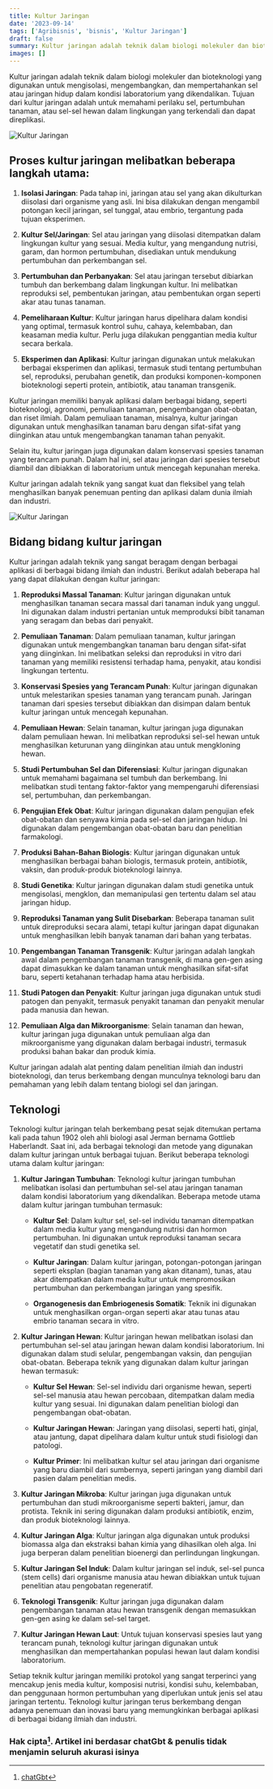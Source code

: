 ```yaml
---
title: Kultur Jaringan
date: '2023-09-14'
tags: ['Agribisnis', 'bisnis', 'Kultur Jaringan']
draft: false
summary: Kultur jaringan adalah teknik dalam biologi molekuler dan bioteknologi yang digunakan untuk mengisolasi, mengembangkan, dan mempertahankan sel atau jaringan hidup dalam kondisi laboratorium yang dikendalikan.
images: []
---
```


Kultur jaringan adalah teknik dalam biologi molekuler dan bioteknologi yang digunakan untuk mengisolasi, mengembangkan, dan mempertahankan sel atau jaringan hidup dalam kondisi laboratorium yang dikendalikan. Tujuan dari kultur jaringan adalah untuk memahami perilaku sel, pertumbuhan tanaman, atau sel-sel hewan dalam lingkungan yang terkendali dan dapat direplikasi.

![Kultur Jaringan](/static/images/agribisnis/kultur-jaringan.jpg)

## Proses kultur jaringan melibatkan beberapa langkah utama:

1. **Isolasi Jaringan**: Pada tahap ini, jaringan atau sel yang akan dikulturkan diisolasi dari organisme yang asli. Ini bisa dilakukan dengan mengambil potongan kecil jaringan, sel tunggal, atau embrio, tergantung pada tujuan eksperimen.

2. **Kultur Sel/Jaringan**: Sel atau jaringan yang diisolasi ditempatkan dalam lingkungan kultur yang sesuai. Media kultur, yang mengandung nutrisi, garam, dan hormon pertumbuhan, disediakan untuk mendukung pertumbuhan dan perkembangan sel.

3. **Pertumbuhan dan Perbanyakan**: Sel atau jaringan tersebut dibiarkan tumbuh dan berkembang dalam lingkungan kultur. Ini melibatkan reproduksi sel, pembentukan jaringan, atau pembentukan organ seperti akar atau tunas tanaman.

4. **Pemeliharaan Kultur**: Kultur jaringan harus dipelihara dalam kondisi yang optimal, termasuk kontrol suhu, cahaya, kelembaban, dan keasaman media kultur. Perlu juga dilakukan penggantian media kultur secara berkala.

5. **Eksperimen dan Aplikasi**: Kultur jaringan digunakan untuk melakukan berbagai eksperimen dan aplikasi, termasuk studi tentang pertumbuhan sel, reproduksi, perubahan genetik, dan produksi komponen-komponen bioteknologi seperti protein, antibiotik, atau tanaman transgenik.

Kultur jaringan memiliki banyak aplikasi dalam berbagai bidang, seperti bioteknologi, agronomi, pemuliaan tanaman, pengembangan obat-obatan, dan riset ilmiah. Dalam pemuliaan tanaman, misalnya, kultur jaringan digunakan untuk menghasilkan tanaman baru dengan sifat-sifat yang diinginkan atau untuk mengembangkan tanaman tahan penyakit.

Selain itu, kultur jaringan juga digunakan dalam konservasi spesies tanaman yang terancam punah. Dalam hal ini, sel atau jaringan dari spesies tersebut diambil dan dibiakkan di laboratorium untuk mencegah kepunahan mereka.

Kultur jaringan adalah teknik yang sangat kuat dan fleksibel yang telah menghasilkan banyak penemuan penting dan aplikasi dalam dunia ilmiah dan industri.

![Kultur Jaringan](/static/images/agribisnis/kultur-jaringan1.jpg)

## Bidang bidang kultur jaringan

Kultur jaringan adalah teknik yang sangat beragam dengan berbagai aplikasi di berbagai bidang ilmiah dan industri. Berikut adalah beberapa hal yang dapat dilakukan dengan kultur jaringan:

1. **Reproduksi Massal Tanaman**: Kultur jaringan digunakan untuk menghasilkan tanaman secara massal dari tanaman induk yang unggul. Ini digunakan dalam industri pertanian untuk memproduksi bibit tanaman yang seragam dan bebas dari penyakit.

2. **Pemuliaan Tanaman**: Dalam pemuliaan tanaman, kultur jaringan digunakan untuk mengembangkan tanaman baru dengan sifat-sifat yang diinginkan. Ini melibatkan seleksi dan reproduksi in vitro dari tanaman yang memiliki resistensi terhadap hama, penyakit, atau kondisi lingkungan tertentu.

3. **Konservasi Spesies yang Terancam Punah**: Kultur jaringan digunakan untuk melestarikan spesies tanaman yang terancam punah. Jaringan tanaman dari spesies tersebut dibiakkan dan disimpan dalam bentuk kultur jaringan untuk mencegah kepunahan.

4. **Pemuliaan Hewan**: Selain tanaman, kultur jaringan juga digunakan dalam pemuliaan hewan. Ini melibatkan reproduksi sel-sel hewan untuk menghasilkan keturunan yang diinginkan atau untuk mengkloning hewan.

5. **Studi Pertumbuhan Sel dan Diferensiasi**: Kultur jaringan digunakan untuk memahami bagaimana sel tumbuh dan berkembang. Ini melibatkan studi tentang faktor-faktor yang mempengaruhi diferensiasi sel, pertumbuhan, dan perkembangan.

6. **Pengujian Efek Obat**: Kultur jaringan digunakan dalam pengujian efek obat-obatan dan senyawa kimia pada sel-sel dan jaringan hidup. Ini digunakan dalam pengembangan obat-obatan baru dan penelitian farmakologi.

7. **Produksi Bahan-Bahan Biologis**: Kultur jaringan digunakan untuk menghasilkan berbagai bahan biologis, termasuk protein, antibiotik, vaksin, dan produk-produk bioteknologi lainnya.

8. **Studi Genetika**: Kultur jaringan digunakan dalam studi genetika untuk mengisolasi, mengklon, dan memanipulasi gen tertentu dalam sel atau jaringan hidup.

9. **Reproduksi Tanaman yang Sulit Disebarkan**: Beberapa tanaman sulit untuk direproduksi secara alami, tetapi kultur jaringan dapat digunakan untuk menghasilkan lebih banyak tanaman dari bahan yang terbatas.

10. **Pengembangan Tanaman Transgenik**: Kultur jaringan adalah langkah awal dalam pengembangan tanaman transgenik, di mana gen-gen asing dapat dimasukkan ke dalam tanaman untuk menghasilkan sifat-sifat baru, seperti ketahanan terhadap hama atau herbisida.

11. **Studi Patogen dan Penyakit**: Kultur jaringan juga digunakan untuk studi patogen dan penyakit, termasuk penyakit tanaman dan penyakit menular pada manusia dan hewan.

12. **Pemuliaan Alga dan Mikroorganisme**: Selain tanaman dan hewan, kultur jaringan juga digunakan untuk pemuliaan alga dan mikroorganisme yang digunakan dalam berbagai industri, termasuk produksi bahan bakar dan produk kimia.

Kultur jaringan adalah alat penting dalam penelitian ilmiah dan industri bioteknologi, dan terus berkembang dengan munculnya teknologi baru dan pemahaman yang lebih dalam tentang biologi sel dan jaringan.

## Teknologi

Teknologi kultur jaringan telah berkembang pesat sejak ditemukan pertama kali pada tahun 1902 oleh ahli biologi asal Jerman bernama Gottlieb Haberlandt. Saat ini, ada berbagai teknologi dan metode yang digunakan dalam kultur jaringan untuk berbagai tujuan. Berikut beberapa teknologi utama dalam kultur jaringan:

1. **Kultur Jaringan Tumbuhan**: Teknologi kultur jaringan tumbuhan melibatkan isolasi dan pertumbuhan sel-sel atau jaringan tanaman dalam kondisi laboratorium yang dikendalikan. Beberapa metode utama dalam kultur jaringan tumbuhan termasuk:

   - **Kultur Sel**: Dalam kultur sel, sel-sel individu tanaman ditempatkan dalam media kultur yang mengandung nutrisi dan hormon pertumbuhan. Ini digunakan untuk reproduksi tanaman secara vegetatif dan studi genetika sel.

   - **Kultur Jaringan**: Dalam kultur jaringan, potongan-potongan jaringan seperti eksplan (bagian tanaman yang akan ditanam), tunas, atau akar ditempatkan dalam media kultur untuk mempromosikan pertumbuhan dan perkembangan jaringan yang spesifik.

   - **Organogenesis dan Embriogenesis Somatik**: Teknik ini digunakan untuk menghasilkan organ-organ seperti akar atau tunas atau embrio tanaman secara in vitro.

2. **Kultur Jaringan Hewan**: Kultur jaringan hewan melibatkan isolasi dan pertumbuhan sel-sel atau jaringan hewan dalam kondisi laboratorium. Ini digunakan dalam studi selular, pengembangan vaksin, dan pengujian obat-obatan. Beberapa teknik yang digunakan dalam kultur jaringan hewan termasuk:

   - **Kultur Sel Hewan**: Sel-sel individu dari organisme hewan, seperti sel-sel manusia atau hewan percobaan, ditempatkan dalam media kultur yang sesuai. Ini digunakan dalam penelitian biologi dan pengembangan obat-obatan.

   - **Kultur Jaringan Hewan**: Jaringan yang diisolasi, seperti hati, ginjal, atau jantung, dapat dipelihara dalam kultur untuk studi fisiologi dan patologi.

   - **Kultur Primer**: Ini melibatkan kultur sel atau jaringan dari organisme yang baru diambil dari sumbernya, seperti jaringan yang diambil dari pasien dalam penelitian medis.

3. **Kultur Jaringan Mikroba**: Kultur jaringan juga digunakan untuk pertumbuhan dan studi mikroorganisme seperti bakteri, jamur, dan protista. Teknik ini sering digunakan dalam produksi antibiotik, enzim, dan produk bioteknologi lainnya.

4. **Kultur Jaringan Alga**: Kultur jaringan alga digunakan untuk produksi biomassa alga dan ekstraksi bahan kimia yang dihasilkan oleh alga. Ini juga berperan dalam penelitian bioenergi dan perlindungan lingkungan.

5. **Kultur Jaringan Sel Induk**: Dalam kultur jaringan sel induk, sel-sel punca (stem cells) dari organisme manusia atau hewan dibiakkan untuk tujuan penelitian atau pengobatan regeneratif.

6. **Teknologi Transgenik**: Kultur jaringan juga digunakan dalam pengembangan tanaman atau hewan transgenik dengan memasukkan gen-gen asing ke dalam sel-sel target.

7. **Kultur Jaringan Hewan Laut**: Untuk tujuan konservasi spesies laut yang terancam punah, teknologi kultur jaringan digunakan untuk menghasilkan dan mempertahankan populasi hewan laut dalam kondisi laboratorium.

Setiap teknik kultur jaringan memiliki protokol yang sangat terperinci yang mencakup jenis media kultur, komposisi nutrisi, kondisi suhu, kelembaban, dan penggunaan hormon pertumbuhan yang diperlukan untuk jenis sel atau jaringan tertentu. Teknologi kultur jaringan terus berkembang dengan adanya penemuan dan inovasi baru yang memungkinkan berbagai aplikasi di berbagai bidang ilmiah dan industri.

### Hak cipta[^1]. Artikel ini berdasar chatGbt & penulis tidak menjamin seluruh akurasi isinya

[^1]: [chatGbt](https://chat.openai.com)
